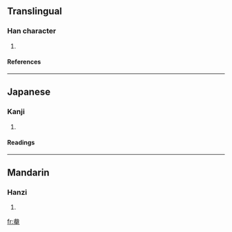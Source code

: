 ==Translingual==
===Han character===
{{Han char|rn=37|rad=大|as=07|sn=10|four=|canj=戈大中山 (IKLU), X戈大中山 (XIKLU)}}
# {{defn|Han|sort=大07}}
====References====
{{Han ref|kx=0252.090|dkj=05929|dj=0514.040|hdz=10387.140|uh=5959|ud=22873}}
----
==Japanese==
===Kanji===
{{ja-kanji|grade=|rs=大07}}
# {{defn|Japanese}} 
====Readings====
{{ja-readings|on=[[ほん]] (hon)|kun=}}
----
==Mandarin==
===Hanzi===
{{cmn-hanzi|pin=[[běn]] (ben3), [[xí]] (xi2)|wg=pen<sup>3</sup>, hsi<sup>2</sup>}}
# {{defn|Mandarin}}

[[fr:奙]]